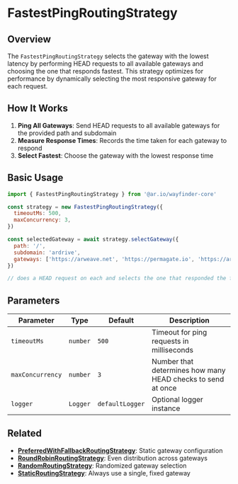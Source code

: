 # FastestPingRoutingStrategy

## Overview

The `FastestPingRoutingStrategy` selects the gateway with the lowest latency by performing HEAD requests to all available gateways and choosing the one that responds fastest. This strategy optimizes for performance by dynamically selecting the most responsive gateway for each request.

## How It Works

1. **Ping All Gateways**: Send HEAD requests to all available gateways for the provided path and subdomain
2. **Measure Response Times**: Records the time taken for each gateway to respond
3. **Select Fastest**: Choose the gateway with the lowest response time


## Basic Usage

```javascript
import { FastestPingRoutingStrategy } from '@ar.io/wayfinder-core'

const strategy = new FastestPingRoutingStrategy({
  timeoutMs: 500,
  maxConcurrency: 3,
})

const selectedGateway = await strategy.selectGateway({
  path: '/',
  subdomain: 'ardrive',
  gateways: ['https://arweave.net', 'https://permagate.io', 'https://arweave.dev']
})

// does a HEAD request on each and selects the one that responded the fastest
```

## Parameters

| Parameter        | Type     | Default         | Description                                   |
| ---------------- | -------- | --------------- | --------------------------------------------- |
| `timeoutMs`      | `number` | `500`           | Timeout for ping requests in milliseconds     |
| `maxConcurrency` | `number` | `3` | Number that determines how many HEAD checks to send at once |
| `logger`         | `Logger` | `defaultLogger` | Optional logger instance                      |


## Related
- **[PreferredWithFallbackRoutingStrategy](/wayfinder/core/routing-strategies/prefrred-with-fallback)**: Static gateway configuration
- **[RoundRobinRoutingStrategy](/wayfinder/core/routing-strategies/round-robin)**: Even distribution across gateways
- **[RandomRoutingStrategy](/wayfinder/core/routing-strategies/random)**: Randomized gateway selection
- **[StaticRoutingStrategy](/wayfinder/core/routing-strategies/static)**: Always use a single, fixed gateway
